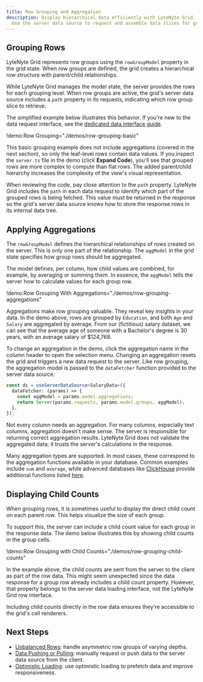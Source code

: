 ```yaml
---
title: Row Grouping and Aggregation
description: Display hierarchical data efficiently with LyteNyte Grid.
  Use the server data source to request and assemble data slices for grouped grid views.
---
```


## Grouping Rows

LyteNyte Grid represents row groups using the `rowGroupModel` property in the grid state.
When row groups are defined, the grid creates a hierarchical row structure with parent/child relationships.

While LyteNyte Grid manages the model state, the server provides the rows for each grouping level.
When row groups are active, the grid's server data source includes a `path` property in its requests,
indicating which row group slice to retrieve.

The simplified example below illustrates this behavior. If you're new to the data request
interface, see the [dedicated data interface guide](/docs/server-data-loading-interface).

!demo:Row Grouping="./demos/row-grouping-basic"

This basic grouping example does not include aggregations (covered in the next section), so only
the leaf-level rows contain data values.
If you inspect the `server.ts` file in the demo (click **Expand Code**), you'll
see that grouped rows are more complex to compute than flat rows. The added parent/child hierarchy
increases the complexity of the view's visual representation.

When reviewing the code, pay close attention to the `path` property.
LyteNyte Grid includes the `path` in each data request to identify
which part of the grouped rows is being fetched.
This value must be returned in the response so the grid's server
data source knows how to store the response rows in its internal data tree.

## Applying Aggregations

The `rowGroupModel` defines the hierarchical relationships of rows created on the server.
This is only one part of the relationship. The `aggModel` in the grid state specifies how group rows should be aggregated.

The model defines, per column, how child values are combined, for example, by averaging or summing them.
In essence, the `aggModel` tells the server how to calculate values for each group row.

!demo:Row Grouping With Aggregations="./demos/row-grouping-aggregations"

Aggregations make row grouping valuable. They reveal key insights in your data.
In the demo above, rows are grouped by `Education`, and both `Age` and `Salary` are aggregated by average.
From our (fictitious) salary dataset, we can see that the average age of someone with a Bachelor's
degree is 30 years, with an average salary of $124,768.

To change an aggregation in the demo, click the aggregation name in
the column header to open the selection menu.
Changing an aggregation resets the grid and triggers a new data request to the server.
Like row grouping, the aggregation model is passed to the `dataFetcher` function
provided to the server data source.

```ts
const ds = useServerDataSource<SalaryData>({
  dataFetcher: (params) => {
    const aggModel = params.model.aggregations;
    return Server(params.requests, params.model.groups, aggModel);
  },
});
```

Not every column needs an aggregation. For many columns, especially text columns, aggregation doesn't make sense.
The server is responsible for returning correct aggregation results. LyteNyte Grid does not
validate the aggregated data; it trusts the server's calculations in the response.

Many aggregation types are supported. In most cases, these correspond to the aggregation
functions available in your database. Common examples include `sum` and `average`, while advanced
databases like [ClickHouse](https://clickhouse.com/) provide additional functions
listed [here](https://clickhouse.com/docs/sql-reference/aggregate-functions/reference).

## Displaying Child Counts

When grouping rows, it is sometimes useful to display the direct child count on each parent row.
This helps visualize the size of each group.

To support this, the server can include a child count value for each group in the response data.
The demo below illustrates this by showing child counts in the group cells.

!demo:Row Grouping with Child Counts="./demos/row-grouping-child-counts"

<Callout>

In the example above, the child counts are sent from the server to the client as part of the row data.
This might seem unexpected since the data response for a group row already includes a child count property.
However, that property belongs to the server data loading interface, not the LyteNyte Grid row interface.

Including child counts directly in the row data ensures they're accessible to the grid's cell renderers.

</Callout>

## Next Steps

- [Unbalanced Rows](/docs/server-data-loading-unbalanced-rows): handle asymmetric row groups of varying depths.
- [Data Pushing or Pulling](/docs/server-data-loading-push-and-pull): manually request or push data to the server data source from the client.
- [Optimistic Loading](/docs/server-data-loading-optimistic-loading): use optimistic loading to prefetch data and improve responsiveness.

